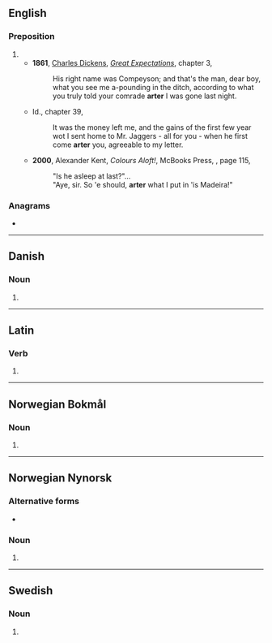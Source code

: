 {{also|Arter|ärter}}
==English==

===Preposition===
{{en-prep}}

# {{eye dialect of|after|lang=en}}
#* '''1861''', [[w:Charles Dickens|Charles Dickens]], ''[[w:Great Expectations|Great Expectations]]'', chapter 3,
#*: His right name was Compeyson; and that's the man, dear boy, what you see me a-pounding in the ditch, according to what you truly told your comrade '''arter''' I was gone last night.
#* Id., chapter 39,
#*: It was the money left me, and the gains of the first few year wot I sent home to Mr. Jaggers - all for you - when he first come '''arter''' you, agreeable to my letter.
#* '''2000''', Alexander Kent, ''Colours Aloft!'', McBooks Press, {{ISBN|0935526722}}, page 115,
#*: "Is he asleep at last?"...
#*: "Aye, sir. So 'e should, '''arter''' what I put in 'is Madeira!"

===Anagrams===
* {{anagrams|en|a=aerrt|Terra|rater|retar|tarre|terra}}

----

==Danish==

===Noun===
{{head|da|noun form|g=c}}

# {{plural indefinite of|art|lang=da}}

----

==Latin==

===Verb===
{{la-verb-form|arter}}

# {{inflection of|artō||1|s|pres|pasv|subj|lang=la}}

----

==Norwegian Bokmål==

===Noun===
{{head|nb|noun form|g=m|g2=f}}

# {{inflection of|art||indefinite|p|lang=nb}}

----

==Norwegian Nynorsk==

===Alternative forms===
* {{l|nn|artar}}

===Noun===
{{head|nn|noun form|g=m|g2=f}}

# {{inflection of|art||indefinite|f|p|lang=nn}}

----

==Swedish==

===Noun===
{{head|sv|noun form}}

# {{sv-noun-form-indef-pl|art}}